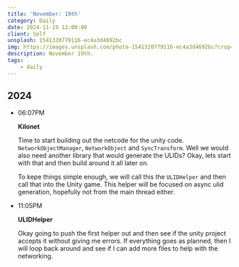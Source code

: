```yaml
---
title: 'November: 19th'
category: Daily
date: 2024-11-19 12:00:00
client: Self
unsplash: 1541320779116-ec4a3d4692bc
img: https://images.unsplash.com/photo-1541320779116-ec4a3d4692bc?crop=entropy&cs=srgb&fm=jpg&ixid=MnwzNjM5Nzd8MHwxfHJhbmRvbXx8fHx8fHx8fDE2ODE3NDg2ODY&ixlib=rb-4.0.3&q=85
description: November 19th.
tags:
    - daily
---
```



## 2024

-   06:07PM

    **Kilonet**

    Time to start building out the netcode for the unity code.
    `NetworkObjectManager`, `NetworkObject` and `SyncTransform`.
    Well we would also need another library that would generate the ULIDs?
    Okay, lets start with that and then build around it all later on.

    To kepe things simple enough, we will call this the `ULIDHelper` and then call that into the Unity game.
    This helper will be focused on async ulid generation, hopefully not from the main thread either.

-   11:05PM

    **ULIDHelper**

    Okay going to push the first helper out and then see if the unity project accepts it without giving me errors.
    If everything goes as planned, then I will loop back around and see if I can add more files to help with the networking.